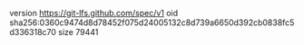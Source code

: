 version https://git-lfs.github.com/spec/v1
oid sha256:0360c9474d8d78452f075d24005132c8d739a6650d392cb0838fc5d336318c70
size 79441
